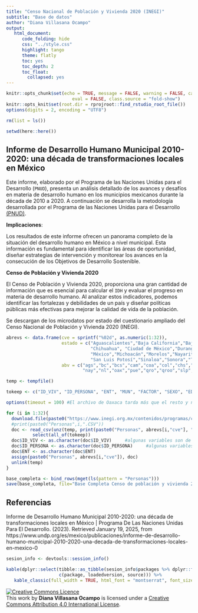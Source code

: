 ```yaml
---
title: "Censo Nacional de Población y Vivienda 2020 (INEGI)"
subtitle: "Base de datos"
author: "Diana Villasana Ocampo"
output:
   html_document:
      code_folding: hide
      css: "../style.css"
      highlight: tango
      theme: flatly
      toc: yes
      toc_depth: 2
      toc_float:
        collapsed: yes
---
```


```r
knitr::opts_chunk$set(echo = TRUE, message = FALSE, warning = FALSE, cache = FALSE, cache.lazy = FALSE, 
                         eval = FALSE, class.source = "fold-show")
knitr::opts_knit$set(root.dir = rprojroot::find_rstudio_root_file())
options(digits = 2, encoding = "UTF8")
```

```r
rm(list = ls())
```

```r
setwd(here::here())
```

## Informe de Desarrollo Humano Municipal 2010-2020: una década de transformaciones locales en México  

Este informe, elaborado por el Programa de las Naciones Unidas para el Desarrollo (`PNUD`), presenta un análisis detallado de los avances y desafíos en materia de desarrollo humano en los municipios mexicanos durante la década de 2010 a 2020. A continuación se desarrolla la metodología desarrollada por el Programa de las Naciones Unidas para el Desarrollo [(PNUD)](https://www.undp.org/es/mexico/publicaciones/informe-de-desarrollo-humano-municipal-2010-2020-una-decada-de-transformaciones-locales-en-mexico-0). 

**Implicaciones**:

Los resultados de este informe ofrecen un panorama completo de la situación del desarrollo humano en México a nivel municipal. Esta información es fundamental para identificar las áreas de oportunidad, diseñar estrategias de intervención y monitorear los avances en la consecución de los Objetivos de Desarrollo Sostenible.  

**Censo de Población y Vivienda 2020**   

El Censo de Población y Vivienda 2020, proporciona una gran cantidad de información que es esencial para calcular el `IDH` y evaluar el progreso en materia de desarrollo humano. Al analizar estos indicadores, podemos identificar las fortalezas y debilidades de un país y diseñar políticas públicas más efectivas para mejorar la calidad de vida de la población.

Se descargan de los microdatos por estado del cuestionario ampliado del Censo Nacional de Población y Vivienda 2020 (INEGI).   

```r
abrevs <- data.frame(cve = sprintf("%02d", as.numeric(1:32)),
                     estado = c("Aguascalientes","Baja California","Baja California Sur","Campeche","Coahuila","Colima","Chiapas",
                                "Chihuahua", "Ciudad de México","Durango","Guanajuato","Guerrero","Hidalgo","Jalisco",
                                "México","Michoacán","Morelos","Nayarit","Nuevo León","Oaxaca","Puebla","Querétaro","Quintana Roo",
                                "San Luis Potosí","Sinaloa","Sonora","Tabasco","Tamaulipas","Tlaxcala","Veracruz","Yucatán","Zacatecas"),
                     abv = c("ags","bc","bcs","cam","coa","col","chs","chh","cdmx","dgo","gto","gro","hgo","jal","mex","mich","mor",
                             "nay","nl","oax","pue","qro","qroo","slp","sin","son","tab","tam","tla","ver","yuc","zac"))
```

```r
temp <- tempfile()

tokeep <- c("ID_VIV", "ID_PERSONA", "ENT", "MUN", "FACTOR", "SEXO", "EDAD", "ASISTEN", "ESCOLARI", "NIVACAD", "ALFABET", "ESCOACUM", "CONACT", "UPM", "ESTRATO")

options(timeout = 100) #El archivo de Oaxaca tarda más que el resto y necesista extender el tiempo de respuesta 
```

```r
for (i in 1:32){
  download.file(paste0("https://www.inegi.org.mx/contenidos/programas/ccpv/2020/microdatos/Censo2020_CA_", abrevs[i,"abv"], "_csv.zip"), temp)
  #print(paste0("Personas",i,".CSV"))
  doc <- read_csv(unz(temp, print(paste0("Personas", abrevs[i,"cve"], ".CSV")))) %>% 
          select(all_of(tokeep))
  doc$ID_VIV <- as.character(doc$ID_VIV)     #algunas variables son de diferente clase
  doc$ID_PERSONA <- as.character(doc$ID_PERSONA)     #algunas variables son de diferente clase
  doc$ENT <- as.character(doc$ENT)  
  assign(paste0("Personas", abrevs[i,"cve"]), doc)
  unlink(temp)
}
```

```r
base_completa <- bind_rows(mget(ls(pattern = "Personas")))
save(base_completa, file="Base Completa Censo de población y vivienda 2020.Rda")
```


## Referencias 

Informe de Desarrollo Humano Municipal 2010-2020: una década de transformaciones locales en México | Programa De Las Naciones Unidas Para El Desarrollo. (2023). Retrieved January 19, 2025, from https://www.undp.org/es/mexico/publicaciones/informe-de-desarrollo-humano-municipal-2010-2020-una-decada-de-transformaciones-locales-en-mexico-0

```r
sesion_info <- devtools::session_info()
```

```r
kable(dplyr::select(tibble::as_tibble(sesion_info$packages %>% dplyr::filter(attached == TRUE)),
                    c(package, loadedversion, source))) %>%
   kable_classic(full_width = TRUE, html_font = "montserrat", font_size = 10) 
```

<a rel="license" href="http://creativecommons.org/licenses/by/4.0/"><img src="https://i.creativecommons.org/l/by/4.0/88x31.png" alt="Creative Commons Licence" style="border-width:0"/></a><br />This work by [**Diana Villasana Ocampo**]{xmlns:cc="http://creativecommons.org/ns#" property="cc:attributionName"} is licensed under a <a rel="license" href="http://creativecommons.org/licenses/by/4.0/">Creative Commons Attribution 4.0 International License</a>.


